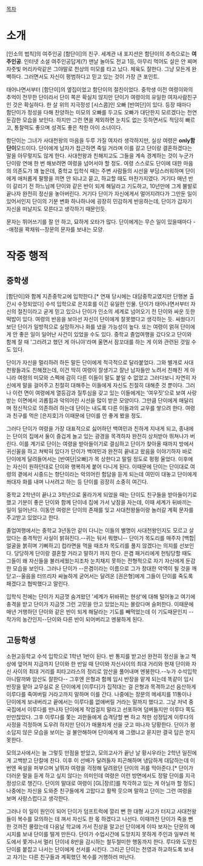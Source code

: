 [[목차]]

= 소개 =
[인소의 법칙]의 여주인공 [함단이]의 친구. 세계관 내 포지션은 함단이의 추측으로는 '''여주인공'''. 인터넷 소설 여주인공답게(?) 맨날 놀아도 전교 1등, 아무리 먹어도 살은 안 찌며 자줏빛 머리카락같은 그야말로 천상의 미모를 타고 났다. 체육도 잘한다. 그냥 모든게 완벽하다. 그러면서도 자신이 평범하다고 믿고 있는 것이 가장 큰 포인트.

태어나면서부터 [함단이]의 옆집이었고 함단이의 절친이었다. 중학생 이전 여령이와의 추억이 전무한 단이라서 단이 쪽은 확실치 않지만 단이가 여령이의 유일한 여자사람친구인 것은 확실하다. 한 살 위의 지극정성 [시스콤]인 오빠 [반여단]이 있다. 등장 때마다 함단이가 정성을 다해 찬양하는 미모의 오빠를 두고도 오빠가 대단한지 모르겠다는 천연둔감한 모습을 보인다. 하지만 그런 면을 제외하면 눈치도 없는 듯하면서도 적당히 빠르고, 통찰력도 좋으며 성격도 좋은 착한 아이 소녀이다.

함단이는 그녀가 사대천왕의 마음을 두루 가질 여자라 생각하지만, 실상 여령은 '''only함단이'''모드이다. 단이에게 남자가 접근하면 죽일 거라며 이를 갈고 단이랑 결혼하겠다는 말을 아무렇지도 않게 한다. 사대천왕과 친해지고도 그들을 계속 경계하는 것이 누군가 단이랑 연애 한 번 해보려면 여령을 넘어서야 할 정도. 여령 스스로도 단이에 대한 마음의 의존도가 꽤 높은데, 중학교 입학식 때는 주변 사람들의 시선을 부담스러워하며 단이에게 애처롭게 팔짱을 끼면 안 되냐고 묻고, 하교할 때도 마찬가지였다. 거기다 매년 반이 갈리기 전 하느님께 단이와 같은 반이 되게 해달라고 기도하고, 10년만에 그게 불발로 끝나자 완전히 정신을 놓아버린다. 거기다 단이가 자신에게서 멀어지려다가 그만둔 일이 있어서인지 단이의 기분 변화 하나하나에 굉장히 민감하게 반응하는데, 단이가 갑자기 자신을 떠날지도 모른다고 생각하기 때문인듯.

문자는 뛰어쓰기를 잘 안 하고, 묘하게 오타가 많다. 단이에게는 무슨 일이 있을때마다 --애정을 꽉채워--장문의 문자를 보내는 모양.

= 작중 행적 =
== 중학생 ==
[함단이]와 함께 지존중학교에 입학한다.[* 연재 당시에는 대담중학교였지만 단행본 출간시 수정되었다] 수석 입학으로 은지호를 이긴 유일한 인물. 단이가 태어나면서부터 자신의 절친이라고 굳게 믿고 있으나 단이가 인소의 세계로 넘어오기 전 단이와 싸운 듯한 떡밥이 있다. 여령의 반응을 보아선 자신이 단이에게 잘못했다고 생각하는 듯. 싸웠다기보단 단이가 일방적으로 실망하거나 화를 냈을 가능성이 높다. 또는 여령이 얽혀 단이에게 안 좋은 일이 일어난 사건이 있었을 수도 있다. 중학교 졸업여행을 갔다오고 단이와 함께 잘 때 '그러려고 했던 게 아니야'라며 울면서 잠꼬대를 하는 게 이와 관련된 것일 수도 있다.

단이가 자신을 멀리하려 하든 말든 단이에게 적극적으로 달라붙었다. 그와 별개로 사대천왕들과도 친해졌는데, 이건 딱히 여령이 잘생기고 잘난 남자들만 노려서 친해진 게 아니라 여령의 미모와 스펙에 감히 다른 이들이 말도 붙일 수 없었고 그러다보니 자연히 자신에게 말을 걸어주고 친절히 대해주는 이들에게 자신도 친절히 대해준 것 뿐이다. 그러나 이런 면이 여령에게 열등감과 질투심을 갖고 있는 이들에게는 '여우짓'으로 보여 사랑받는 이면에서 괴롭힘과 악의어린 시선을 많이 받은 모양이다. 그만큼 단이에게 매달리며 정신적으로 의존하려 하는데 단이는 내도록 다른 이들과의 교우를 쌓으려 한다. 여령과 친구를 먹은 [은지호]가 이때문에 단이를 안 좋게 봤을 정도.

그러다 단이가 여령을 가장 대표적으로 싫어하던 백여민과 친하게 지내게 되고, 종내에는 단이의 집에서 둘이 즐겁게 놀고 있는 광경을 목격하자 완전히 상처받아 뛰쳐나가 버린다. 이를 계기로 단이는 여령을 받아들이기로 결심하고 단이가 찾아올 때까지 방에서 귀신꼴을 하고 쳐박혀 있다가 단이가 백여민과 완전히 끝내고 왔음을 이야기하자 바로 단이에게 달려들어서는 [반여단|오빠]가 목 상한다고 말릴 정도로 펑펑 울었다. 이후에는 자신이 원하던대로 단이와 행복하게 붙어 다니게 된다. 이때문에 단이는 단이대로 여령의 곁에서 시중드는 향단이라는 악의어린 험담을 듣게 되는데 여민이 대놓고 단이에게 쏴대자 화를 내며 나서려고 하는 등 단이를 굉장히 소중히 여긴다.

중학교 2학년이 끝나고 3학년으로 올라가게 되었을 때는 단이도 친구들을 받아들이기로 했고 기분이 좋은 단이와 함께 단이네 집에 가서 낮잠을 자는데, 이때 세계가 뒤바끼는 일이 일어난다. 이동안 여령은 단이의 존재를 잊고 사대천왕들이랑 놀러갈 계획 문자를 주고받고 있었다고 한다.

졸업여행에서는 중학교 3년동안 같이 다니는 이들의 별명이 사대천왕인지도 모르고 살았다는 충격적인 사실이 밝혀진다.--귀는 둬서 뭐했니-- 단이가 목도리를 매주자 [백합|얼굴을 붉히며 기뻐하고] 컵라면을 먹을 때조차 목도리를 풀지 않겠다는 의지를 선보인다. 당당하게 단이랑 결혼할 거라고 말하기 까지 한다. 은겸 패거리에게 헌팅당할 때도 그들이 왜 자신들을 불러세웠는지조차 눈치채지 못하는 전형적으로 자기 자신에게 둔감한 모습을 보인다. 그러나 단이가 --은겸이라는 이름으로 그가 창대한 악역이 될 것을 깨닫고--울음을 터뜨리자 싸늘하게 굳어서는 달려온 [권은형]에게 그들이 단이를 죽도록 패겠다고 협박했다고 알린다.

입학식 전에는 단이가 지금껏 숨겨왔던 '세계가 뒤바뀌는 현상'에 대해 털어놓고 여기에 충격을 받고 단이가 지금껏 그런 고민을 안고 있었는지는 몰랐다며 슬퍼한다. 이때문에 매년 거행하던 단이와 같은 반이 되게 해달라는 기도를 빼먹었는데 이 기도때문인지 --작가의 농간인지--단이와 다른 반이 되어버리고 멘붕하게 된다.

== 고등학생 ==
소현고등학교 수석 입학으로 1학년 1반이 된다. 반 통지를 받고선 완전히 정신을 놓고 책상에 엎어져 지금까지 단이와 한 반일 때 단이와 자신사이의 최대 거리와 현재 단이와 자신 사이의 최대 거리를 피타고라스의 정리로 암산을 풀어내며 멘붕한다.--누가 수석입학 아니랄까봐 암산도 잘한다-- 그후엔 은형과 함께 임시 반장을 맡게 되는데 똑같이 임시반장을 맡아 교무실로 온 단이에게 [이루다]가 집적대는 걸 은형과 목격하고선 음산하게 이루다를 죽여버릴 거라고까지 말하며 이를 간다. 나중에는 장문의 메세지를 11통이나 단이에게 보내버리고 끝에서는 이루다를 없애버릴 거라는 말까지 했다고. 그날 저녁 중국집에서 이루다를 만나자 단이에게 작업걸지 말라고 선포하며 덤벼들지만 이루다 쪽도 만만찮았다. 그후 이루다를 쫓는 괴한들에게 습격당할 뻔 하고 착한 성정답게 이루다의 사정을 걱정하며 도우려 하지만 단이가 매몰차게 선을 긋고 떠나자 당황한다. 단이가 평소답지 않은 모습을 보이는 걸 불안해하며 단이에게 왜 그랬냐고 묻지만 결국 답은 얻지 못한다.

모의고사에서는 늘 그렇듯 만점을 받았고, 모의고사가 끝난 날 황시우라는 2학년 일진에게 고백받고 단칼에 찬다. 이후 이 선배가 달려들자 피곤해하며 냉담하게 대답하는데 이번엔 욕설을 퍼부으며 날뛰자 여령을 걱정해 달려왔던 단이의 귀를 막아준다.[* 단이가 더러운 말을 듣게 하고 싶지 않다는 의미인데 여령은 이런 방면에서도 정말 단이를 지극정성으로 챙긴다. 단이의 말대로 여령이 [GL|장르]를 착각하고 있는 게 아닐까 할 정도] 나중에는 자신을 도와준 친구들에게 고맙다고 활짝 웃으며 말하고 단이는 그런 여령을 보며 사랑스럽다고 생각한다.

그러나 이 일이 원인이 되어 단이가 덤프트럭에 깔리 뻔 한 대형 사고가 터지고 사대천왕들이 복수를 모의하는 데 껴서 자신도 한 몫 하겠다고 나선다. 이때까진 단이가 죽을 뻔 한 것까진 몰랐는데 다음날 학교에 가서 진상을 알고선 단이에게 이따 보자는 단문의 메시지를 보내 단이를 떨게 만든다. 단이가 수업시간에 도망치지 못하게 주인과 일부러 복도에서 쫓겨나서 멀리 단이네 8반을 감시하는 철두철미한 행동까지 한다. 루다와 도망친 단이를 붙잡고 나서는 단이에게 선서를 시킨다. 그리곤 단이는 천영과 하교하도록 보내고 자기는 다른 친구들과 계획했던 복수를 거행하러 떠난다.
